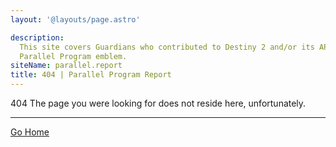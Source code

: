 ```yaml
---
layout: '@layouts/page.astro'

description:
  This site covers Guardians who contributed to Destiny 2 and/or its API in a meaningful way, and have received the
  Parallel Program emblem.
siteName: parallel.report
title: 404 | Parallel Program Report
---
```



<Line>404</Line>
The page you were looking for does not reside here, unfortunately.

---

[Go Home](home)

[home]: / 'Go Home'

